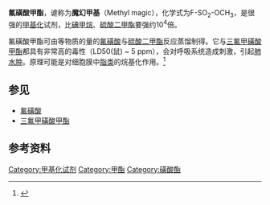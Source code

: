 {{Chembox
| ImageFile = Methyl fluorosulfonate.png
| ImageFile1 = Methyl-fluorosulfonate-3D-balls.png
| IUPACName = Methyl fluorosulfonate
| OtherNames = 魔幻甲基<br />氟代硫酸甲酯
| Section1 = {{Chembox Identifiers
| CASNo = 421-20-5
| CASNo_Ref = {{cascite|correct|??}}
|    PubChem  =  
|    SMILES  =  
|  ChemSpiderID_Ref  = {{chemspidercite|correct|chemspider}}|  ChemSpiderID  =  9486
|  InChI  =  1/CH3FO3S/c1-5-6(2,3)4/h1H3
|  InChIKey  =  MBXNQZHITVCSLJ-UHFFFAOYAW
|  StdInChI_Ref  = {{stdinchicite|correct|chemspider}}|  StdInChI  =  1S/CH3FO3S/c1-5-6(2,3)4/h1H3
|  StdInChIKey_Ref  = {{stdinchicite|correct|chemspider}}|  StdInChIKey  =  MBXNQZHITVCSLJ-UHFFFAOYSA-N
}}
| Section2 = {{Chembox Properties
|   Formula = CH<sub>3</sub>O<sub>3</sub>FS
|   MolarMass = 114.09
|   Appearance = 
|   Density = 1.45 g/mL
|   MeltingPt = 
|   BoilingPt = 93 °C
|   Solubility = 
  }}
| Section3 = {{Chembox Hazards
|   MainHazards = 
|   FlashPt = 
|   Autoignition = 
  }}
}}
'''氟磺酸甲酯'''，谑称为'''魔幻甲基'''（Methyl magic），化学式为F-SO<sub>2</sub>-OCH<sub>3</sub>，是很强的[[甲基化|甲基化]]试剂，比[[碘甲烷|碘甲烷]]、[[硫酸二甲酯|硫酸二甲酯]]要强约10<sup>4</sup>倍。

氟磺酸甲酯可由等物质的量的[[氟磺酸|氟磺酸]]与[[硫酸二甲酯|硫酸二甲酯]]反应蒸馏制得。它与[[三氟甲磺酸甲酯|三氟甲磺酸甲酯]]都具有非常高的毒性（LD50(鼠) ~ 5 ppm），会对呼吸系统造成刺激，引起[[肺水肿|肺水肿]]。原理可能是对细胞膜中[[脂类|脂类]]的烷基化作用。<ref>{{cite journal | author = Hite, M. | coauthors = Rinehart, W.; Braun, W.; Peck, H. | year = 1979 | title = Acute toxicity of methyl fluorosulfonate (Magic Methyl) | url = https://archive.org/details/sim_aiha-journal_1979-07_40_7/page/600 | journal = AIHA Journal | volume = 40 | issue = 7 | pages = 600–603 | pmid = 484483 | doi = 10.1080/00028897708984416}}</ref>

==参见==
*[[氟磺酸|氟磺酸]]
*[[三氟甲磺酸甲酯|三氟甲磺酸甲酯]]

==参考资料==
{{Reflist}}

[[Category:甲基化试剂|Category:甲基化试剂]]
[[Category:甲酯|Category:甲酯]]
[[Category:磺酸酯|Category:磺酸酯]]